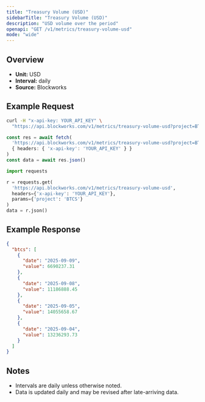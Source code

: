 ```yaml
---
title: "Treasury Volume (USD)"
sidebarTitle: "Treasury Volume (USD)"
description: "USD volume over the period"
openapi: "GET /v1/metrics/treasury-volume-usd"
mode: "wide"
---
```


## Overview

- **Unit:** USD
- **Interval:** daily
- **Source:** Blockworks

## Example Request

<CodeGroup>

```bash cURL
curl -H "x-api-key: YOUR_API_KEY" \
  "https://api.blockworks.com/v1/metrics/treasury-volume-usd?project=BTCS"
```

```typescript TypeScript
const res = await fetch(
  'https://api.blockworks.com/v1/metrics/treasury-volume-usd?project=BTCS',
  { headers: { 'x-api-key': 'YOUR_API_KEY' } }
)
const data = await res.json()
```

```python Python
import requests

r = requests.get(
  'https://api.blockworks.com/v1/metrics/treasury-volume-usd',
  headers={'x-api-key': 'YOUR_API_KEY'},
  params={'project': 'BTCS'}
)
data = r.json()
```

</CodeGroup>

## Example Response

```json
{
  "btcs": [
    {
      "date": "2025-09-09",
      "value": 6690237.31
    },
    {
      "date": "2025-09-08",
      "value": 11186888.45
    },
    {
      "date": "2025-09-05",
      "value": 14055658.67
    },
    {
      "date": "2025-09-04",
      "value": 13236293.73
    }
  ]
}
```

## Notes
- Intervals are daily unless otherwise noted.
- Data is updated daily and may be revised after late-arriving data.